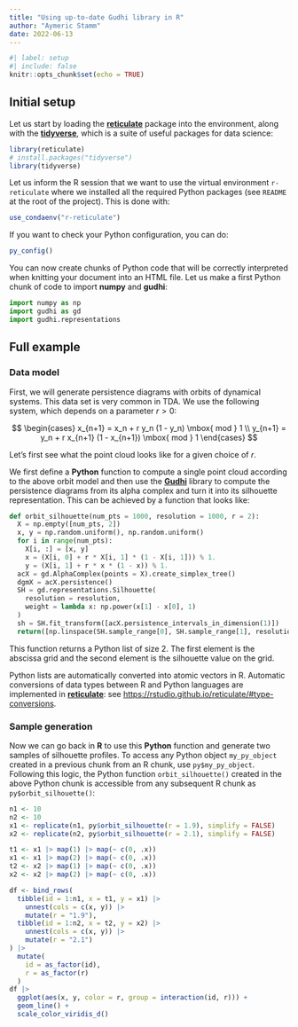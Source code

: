 ```yaml
---
title: "Using up-to-date Gudhi library in R"
author: "Aymeric Stamm"
date: 2022-06-13
---
```


```r
#| label: setup
#| include: false
knitr::opts_chunk$set(echo = TRUE)
```

## Initial setup

Let us start by loading the
[**reticulate**](https://rstudio.github.io/reticulate/) package into the
environment, along with the [**tidyverse**](https://www.tidyverse.org),
which is a suite of useful packages for data science:

```r
library(reticulate)
# install.packages("tidyverse")
library(tidyverse)
```

Let us inform the R session that we want to use the virtual environment
`r-reticulate` where we installed all the required Python packages (see
`README` at the root of the project). This is done with:

```r
use_condaenv("r-reticulate")
```

If you want to check your Python configuration, you can do:

```r
py_config()
```

You can now create chunks of Python code that will be correctly
interpreted when knitting your document into an HTML file. Let us make a
first Python chunk of code to import **numpy** and **gudhi**:

```python
import numpy as np
import gudhi as gd
import gudhi.representations
```

## Full example

### Data model

First, we will generate persistence diagrams with orbits of dynamical
systems. This data set is very common in TDA. We use the following
system, which depends on a parameter $r > 0$:

$$
\begin{cases}
x_{n+1} = x_n + r y_n (1 - y_n) \mbox{ mod } 1 \\
y_{n+1} = y_n + r x_{n+1} (1 - x_{n+1}) \mbox{ mod } 1
\end{cases}
$$

Let's first see what the point cloud looks like for a given choice of
$r$.

We first define a **Python** function to compute a single point cloud
according to the above orbit model and then use the
[**Gudhi**](https://gudhi.inria.fr) library to compute the persistence
diagrams from its alpha complex and turn it into its silhouette
representation. This can be achieved by a function that looks like:

```python
def orbit_silhouette(num_pts = 1000, resolution = 1000, r = 2):
  X = np.empty([num_pts, 2])
  x, y = np.random.uniform(), np.random.uniform()
  for i in range(num_pts):
    X[i, :] = [x, y]
    x = (X[i, 0] + r * X[i, 1] * (1 - X[i, 1])) % 1.
    y = (X[i, 1] + r * x * (1 - x)) % 1.
  acX = gd.AlphaComplex(points = X).create_simplex_tree()
  dgmX = acX.persistence()
  SH = gd.representations.Silhouette(
    resolution = resolution, 
    weight = lambda x: np.power(x[1] - x[0], 1)
  )
  sh = SH.fit_transform([acX.persistence_intervals_in_dimension(1)])
  return([np.linspace(SH.sample_range[0], SH.sample_range[1], resolution), sh[0]])
```

This function returns a Python list of size 2. The first element is the
abscissa grid and the second element is the silhouette value on the
grid.

Python lists are automatically converted into atomic vectors in R.
Automatic conversions of data types between R and Python languages are
implemented in [**reticulate**](https://rstudio.github.io/reticulate/):
see <https://rstudio.github.io/reticulate/#type-conversions>.

### Sample generation

Now we can go back in **R** to use this **Python** function and generate
two samples of silhouette profiles. To access any Python object
`my_py_object` created in a previous chunk from an R chunk, use
`py$my_py_object`. Following this logic, the Python function
`orbit_silhouette()` created in the above Python chunk is accessible
from any subsequent R chunk as `py$orbit_silhouette()`:

```r
n1 <- 10
n2 <- 10
x1 <- replicate(n1, py$orbit_silhouette(r = 1.9), simplify = FALSE)
x2 <- replicate(n2, py$orbit_silhouette(r = 2.1), simplify = FALSE)

t1 <- x1 |> map(1) |> map(~ c(0, .x))
x1 <- x1 |> map(2) |> map(~ c(0, .x))
t2 <- x2 |> map(1) |> map(~ c(0, .x))
x2 <- x2 |> map(2) |> map(~ c(0, .x))

df <- bind_rows(
  tibble(id = 1:n1, x = t1, y = x1) |> 
    unnest(cols = c(x, y)) |> 
    mutate(r = "1.9"), 
  tibble(id = 1:n2, x = t2, y = x2) |> 
    unnest(cols = c(x, y)) |> 
    mutate(r = "2.1")
) |> 
  mutate(
    id = as_factor(id), 
    r = as_factor(r)
  )
df |> 
  ggplot(aes(x, y, color = r, group = interaction(id, r))) +
  geom_line() + 
  scale_color_viridis_d()
```
